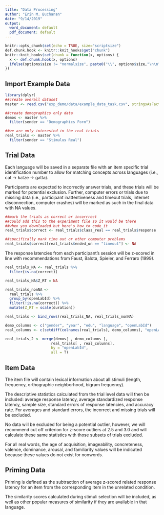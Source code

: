 ```yaml
---
title: "Data Processing"
author: "Erin M. Buchanan"
date: "9/14/2019"
output:
  word_document: default
  pdf_document: default
---
```


```r
knitr::opts_chunk$set(echo = TRUE, size="scriptsize")
def.chunk.hook <- knitr::knit_hooks$get("chunk")
knitr::knit_hooks$set(chunk = function(x, options) {
  x <- def.chunk.hook(x, options)
  ifelse(options$size != "normalsize", paste0("\\", options$size,"\n\n", x, "\n\n \\normalsize"), x)
})
```

## Import Example Data

```r
library(dplyr)
##create overall dataset
master <- read.csv("exp_demo/data/example_data_task.csv", stringsAsFactors = F)

##create demographics only data
demos <- master %>% 
  filter(sender == "Demographics Form")

##we are only interested in the real trials
real_trials <- master %>% 
  filter(sender == "Stimulus Real")
```

## Trial Data

Each language will be saved in a separate file with an item specific trial identification number to allow for matching concepts across languages (i.e., cat → katze → gatta). 

Participants are expected to incorrectly answer trials, and these trials will be marked for potential exclusion. Further, computer errors or trials due to missing data (i.e., participant inattentiveness and timeout trials, internet disconnection, computer crashes) will be marked as such in the final data with NA values.

```r
##mark the trials as correct or incorrrect
##could add this to the experiment file so it would be there
##when you downloaded but here's how to code it
real_trials$correct <- real_trials$class_real == real_trials$response

##specifically mark time out or other computer problems
real_trials$correct[real_trials$ended_on == "timeout"] <- NA
```

The response latencies from each participant's session will be z-scored in line with recommendations from Faust, Balota, Spieler, and Ferraro (1999).

```r
real_trials_NA <- real_trials %>% 
  filter(is.na(correct)) 

real_trials_NA$Z_RT = NA

real_trials_nonNA <- 
  real_trials %>% 
  group_by(openLabId) %>% 
  filter(!is.na(correct)) %>% 
  mutate(Z_RT = scale(duration))
```

```r
real_trials <- bind_rows(real_trials_NA, real_trials_nonNA)

demo_columns <- c("gender", "year", "edu", "language", "openLabId")
real_columns <- c(setdiff(colnames(real_trials), demo_columns), "openLabId")

real_trials_2 <- merge(demos[ , demo_columns ], 
                     real_trials[ , real_columns], 
                     by = "openLabId",
                     all = T)
```

## Item Data

The item file will contain lexical information about all stimuli (length, frequency, orthographic neighborhood, bigram frequency).



The descriptive statistics calculated from the trial level data will then be included: average response latency, average standardized response latency, sample size, standard errors of response latencies, and accuracy rate. For averages and standard errors, the incorrect and missing trials will be excluded.

No data will be excluded for being a potential outlier, however, we will recommend cut off criterion for z-score outliers at 2.5 and 3.0 and will calculate these same statistics with those subsets of trials excluded.

For all real words, the age of acquisition, imageability, concreteness, valence, dominance, arousal, and familiarity values will be indicated because these values do not exist for nonwords. 

## Priming Data

Priming is defined as the subtraction of average z-scored related response latency for an item from the corresponding item in the unrelated condition.

The similarity scores calculated during stimuli selection will be included, as well as other popular measures of similarity if they are available in that language.